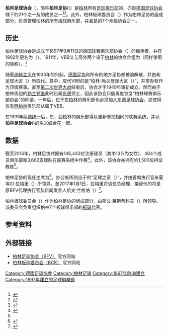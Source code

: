 {{noteTA|G1=足球|G2=德甲|G3=德乙|G4=uefa|G5=地名}}
{{Infobox Organization
|name         =柏林足球协会
|original_name    = {{lang|de|Berliner Fußball-Verband}}
|image        = Berliner Fussballverband.png
|image_border = 
|size         = 120
|caption      = 
|map              = Karte-DFB-Regionalverbände-BE.png
|msize            = 150
|abbreviation = 柏林足协({{lang|de|BFV}})
|motto        = 
|formation    = 1897年9月11日
|type         = 足球协会
|headquarters =
|location     = {{flag|Berlin}}
|coords       = 
|membership   = 146,443人<small>（2016年）</small>
|leader_title = [[主席|主席]]
|leader_name  = {{link-de|贝恩德·舒尔茨|Bernd Schultz}}
|parent_organization = {{link-de|东北德足球协会|Nordostdeutscher Fußballverband}}
|website      = [http://berliner-fussball.de/ berliner-fussball.de]
}}
'''柏林足球协会'''（{{lang-de|'''Berliner Fußball-Verband'''}}，简称'''柏林足协'''({{lang|de|'''BFV'''}})）是[[柏林|柏林]]所有[[足球俱乐部|足球俱乐部]]的{{link-de|伞式组织|Dachverband}}，亦是[[德国足球协会|德国足球协会]]辖下的21个{{link-de|德国足协地区及州级协会列表|Liste der Regional- und Landesverbände des Deutschen Fußball-Bundes|州级协会}}之一及{{link-de|东北德足球协会|Nordostdeutscher Fußballverband}}的成员之一<ref>{{cite web |url=http://www.dfb.de/en/about-dfb/regional-associations/ |title=Regional Associations |publisher=Deutscher Fussball-Bund |access-date=2015-10-05 |archive-date=2015-09-25 |archive-url=https://web.archive.org/web/20150925174930/http://www.dfb.de/en/about-dfb/regional-associations/ |dead-url=no }}</ref><ref>{{cite web|url=http://nofv-online.de/index.php?id=landesverbaende |title=Landesverbände |publisher=Nordostdeutscher Fußballverband e.V. |access-date=2015-10-05 |deadurl=yes |archiveurl=https://web.archive.org/web/20151005163537/http://nofv-online.de/index.php?id=landesverbaende |archivedate=2015-10-05 }}</ref>。此外，柏林板球委员会（{{lang|de|''Berliner Cricket Komitee, BCK''}}）作为柏林足协的组成部分，负责管理柏林的所有[[板球|板球]]俱乐部，并且是{{link-de|德国板球协会|Deutscher Cricket Bund}}的7个州级协会之一。

==历史==
柏林足球协会是成立于1897年9月11日的德国球赛俱乐部协会（{{lang|de|''Verbands Deutscher Ballspielvereine, VDB''}}）的继承者，并在1902年更名为{{link-de|柏林球赛俱乐部协会|Verband Berliner Ballspielvereine}}（{{lang|de|''VBB''}}）。1911年，VBB又与另外两个设于[[柏林|柏林]]的协会合组为{{link-de|勃兰登堡球赛俱乐部协会|Verband Brandenburgischer Ballspielvereine}}（同样使用{{lang|de|''VBB''}}的简称）。<ref name="vorstellt">{{cite web |url=http://berliner-fussball.de/der-bfv/bfv-kurzportraet/ |title=Der Berliner Fußball-Verband stellt sich vor |publisher=Berliner Fußball-Verband |access-date=2015-10-05 |archive-date=2017-01-04 |archive-url=https://web.archive.org/web/20170104223048/http://berliner-fussball.de/der-bfv/bfv-kurzportraet/ |dead-url=no }}</ref>

随着[[纳粹主义|纳粹主义]]在1933年的兴起，[[德国足协|德国足协]]和所有的地方足协都被迫解散，并由{{link-de|足球专业部|Fachamt Fußball}}和足球大区（{{lang|de|''Fußballgaue''}}）所取代。其中，取代VBB的是“柏林-勃兰登堡大区（{{lang|de|''Gau Berlin-Brandenburg''}}）”，并举办有{{link-de|柏林-勃兰登堡大区联赛|Gauliga Berlin-Brandenburg}}作为顶级赛事。直至[[第二次世界大战|第二次世界大战]]结束后，协会才于1949年重新成立。然而由于柏林周边的[[勃兰登堡|勃兰登堡]]此时已属[[东德|东德]]领土，因此该协会只能再度恢复“柏林球赛俱乐部协会”的称谓。一年后，位于[[东柏林|东柏林]]的俱乐部也必须加入[[东德足球协会|东德足球协会]]，这使得仅有[[西柏林|西柏林]]俱乐部从属于VBB。

在1991年[[两德统一|两德统一]]后，东、西柏林的俱乐部得以重新参加相同的联赛系统，并以'''柏林足球协会'''({{lang|de|'''BFV'''}})的名义结合在一起。

==数据==
截至2016年，柏林足协共拥有146,443位注册球员（其中13%为女性）、404个成员俱乐部和3,662支球队在联赛系统中作赛<ref>{{cite web |url=http://www.dfb.de/fileadmin/_dfbdam/113011-Mitgliederstatistik_2016.pdf |title=Mitglieder-Statistik 2016 |publisher=Deutscher Fussball-Bund |access-date=2016-08-31 |archive-date=2016-08-07 |archive-url=https://web.archive.org/web/20160807024836/http://www.dfb.de/fileadmin/_dfbdam/113011-Mitgliederstatistik_2016.pdf |dead-url=no }}</ref>。此外，该协会亦拥有约1,500位持证教练<ref name="vorstellt"/>。

柏林足协的现任主席为{{link-de|贝恩德·舒尔茨|Bernd Schultz}}<ref>{{cite web |url=http://berliner-fussball.de/der-bfv/praesidium/ |title=Präsidium des BFV |publisher=Berliner Fussball-Verband |access-date=2015-10-05 |archive-date=2017-01-04 |archive-url=https://web.archive.org/web/20170104223834/http://berliner-fussball.de/der-bfv/praesidium/ |dead-url=no }}</ref>。办公处所则设于{{link-de|柏林-哈伦湖|Berlin-Halensee}}的“足球之家（{{lang|de|Haus des Fussballs}}）”，并由首席执行官米夏埃尔·拉梅里（{{lang|de|''Michael Lameli''}}）所领导。至2017年1月1日，拉梅里将调任{{link-de|德国田径协会|Deutscher Leichtathletik-Verband}}总经理，接替他的将是原BFV代理执行官及新闻发言人凯文·兰格纳（{{lang|de|''Kevin Langner''}}）<ref>{{cite web|url=http://berliner-fussball.de/der-bfv/news/datum/2016/08/05/beim-berliner-fussball-verband-wechselt-der-geschaeftsfuehrer/|title=Beim Berliner Fußball-Verband wechselt der Geschäftsführer|publisher=Berliner Fußball-Verband|accessdate=2016-09-30|archive-date=2016-09-30|archive-url=https://web.archive.org/web/20160930125351/http://berliner-fussball.de/der-bfv/news/datum/2016/08/05/beim-berliner-fussball-verband-wechselt-der-geschaeftsfuehrer/|dead-url=no}}</ref>。

柏林板球委员会（{{lang|de|''Berliner Cricket Komitee, BCK''}}）作为柏林足协的组成部分，由斯文·莱斯蒂科夫（{{lang|de|''Sven Leistikow''}}）所领导。该委员会负责组织柏林7个板球俱乐部的[[板球|板球]]比赛。

==参考资料==
{{reflist}}

== 外部链接 ==
* [http://www.berliner-fussball.de 柏林足球协会（BFV）] {{Wayback|url=http://www.berliner-fussball.de/ |date=20210318194415 }}官方网站
* [http://www.cricket-germany.com 柏林板球委员会（BCK）] {{Wayback|url=http://www.cricket-germany.com/ |date=20210211070751 }}官方网站

[[Category:德國足球協會|Category:德國足球協會]]
[[Category:柏林足球|Category:柏林足球]]
[[Category:1897年欧洲建立|Category:1897年欧洲建立]]
[[Category:1897年建立的足球俱樂部|Category:1897年建立的足球俱樂部]]